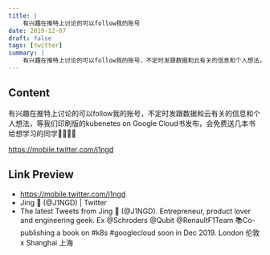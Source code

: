 ```yaml
---
title: |
    有兴趣在推特上讨论的可以follow我的账号
date: 2019-12-07
draft: false
tags: [twitter]
summary: |
    有兴趣在推特上讨论的可以follow我的账号，不定时发跟数据和云有关的信息和个人想法，等我们印刷版的kubenetes on Google Cloud书发布，会免费送几本书给想学习的同学👩‍🎓👨‍🎓
---
```


## Content

有兴趣在推特上讨论的可以follow我的账号，不定时发跟数据和云有关的信息和个人想法，等我们印刷版的kubenetes on Google Cloud书发布，会免费送几本书给想学习的同学👩‍🎓👨‍🎓

https://mobile.twitter.com/j1ngd

## Link Preview

- https://mobile.twitter.com/j1ngd
- Jing 🚀 (@J1NGD) | Twitter
- The latest Tweets from Jing 🚀 (@J1NGD). Entrepreneur, product lover and engineering geek. Ex @Schroders @Qubit @RenaultF1Team 📚Co-publishing a book on #k8s #googlecloud soon in Dec 2019. London 伦敦 x Shanghai 上海
